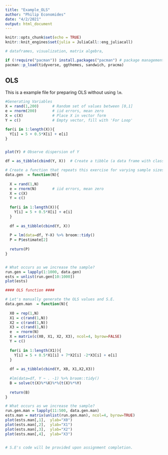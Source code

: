 ```yaml
---
title: "Example_OLS"
author: "Philip Economides"
date: "4/2/2021"
output: html_document
---
```


```r
knitr::opts_chunk$set(echo = TRUE)
knitr::knit_engines$set(julia = JuliaCall::eng_juliacall)
```

```r
# dataframes, visualization, matrix algebra, 

if (!require("pacman")) install.packages("pacman") # package management tool 
pacman::p_load(tidyverse, ggthemes, sandwich, pracma)

```

## OLS

This is a example file for preparing OLS without using `lm`. 

```r

#Generating Variables 
X = rand(1,200)      # Random set of values between [0,1]
e = rnorm(200)       # iid errors, mean zero
X = c(X)             # Place X in vector form
Y = c()              # Empty vector, fill with 'For Loop'

for(i in 1:length(X)){
  Y[i] = 5 + 0.5*X[i] + e[i]
}


plot(Y) # Observe dispersion of Y

df = as_tibble(cbind(Y, X))  # Create a tibble (a data frame with class tbl_df)

```



```r

# Create a function that repeats this exercise for varying sample sizes
data.gen  = function(N){
  
  X = rand(1,N)
  e = rnorm(N)       # iid errors, mean zero
  X = c(X)
  Y = c()
  
  for(i in 1:length(X)){
    Y[i] = 5 + 0.5*X[i] + e[i]
  }
  
  df = as_tibble(cbind(Y, X))
  
  P = lm(data=df, Y~X) %>% broom::tidy()
  P = P$estimate[2]
  
  return(P)
}


# What occurs as we increase the sample?
run.gen = lapply(1:1000, data.gen)
ests = unlist(run.gen[10:1000])
plot(ests)


```



```r

#### OLS function ####

# Let's manually generate the OLS values and S.E. 
data.gen.man  = function(N){
  
  X0 = rep(1,N)
  X1 = c(rand(1,N))
  X2 = c(rand(1,N))
  X3 = c(rand(1,N))
  e  = rnorm(N)
  X = matrix(c(X0, X1, X2, X3), ncol=4, byrow=FALSE)
  Y = c()
  
  for(i in 1:length(X1)){
    Y[i] = 5 + 0.5*X1[i] + 7*X2[i] -2*X3[i] + e[i]
  }
  
  df = as_tibble(cbind(Y, X0, X1,X2,X3))
  
  #lm(data=df, Y ~ . -1) %>% broom::tidy()
  B = solve(t(X)%*%X)%*%(t(X)%*%Y)
  
  return(B)
}

# What occurs as we increase the sample?
run.gen.man = lapply(11:500, data.gen.man)
ests.man = matrix(unlist(run.gen.man), ncol=4, byrow=TRUE)
plot(ests.man[,1],  ylab="X0")
plot(ests.man[,2],  ylab="X1")
plot(ests.man[,3],  ylab="X2")
plot(ests.man[,4],  ylab="X3")


# S.E's code will be provided upon assignment completion. 

```